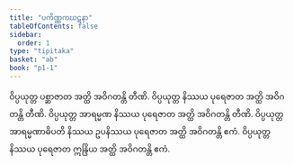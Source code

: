 ```yaml
---
title: "ပကိဏ္ဏကဃဋနာ"
tableOfContents: false
sidebar:
  order: 1
type: "tipitaka"
basket: "ab"
book: "p1-1"
---
```



<DynamicBreadcrumb />

<Division number="377" book="p1-1" e="ch" v="36" p="122">

<Paragraph number="1136" book="p1-1">
ဝိပ္ပယုတ္တ ပစ္ဆာဇာတ အတ္ထိ အဝိဂတန္တိ တီဏိ. ဝိပ္ပယုတ္တ နိဿယ ပုရေဇာတ အတ္ထိ အဝိဂတန္တိ တီဏိ. ဝိပ္ပယုတ္တ အာရမ္မဏ နိဿယ ပုရေဇာတ အတ္ထိ အဝိဂတန္တိ တီဏိ. ဝိပ္ပယုတ္တ အာရမ္မဏာဓိပတိ နိဿယ ဥပနိဿယ ပုရေဇာတ အတ္ထိ အဝိဂတန္တိ ဧကံ. ဝိပ္ပယုတ္တ နိဿယ ပုရေဇာတ ဣန္ဒြိယ အတ္ထိ အဝိဂတန္တိ ဧကံ.
</Paragraph>
</Division>